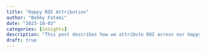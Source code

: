 ```yaml
---
title: "Happy ROI Attribution"
author: "Bobby Fatemi"
date: "2023-10-03"
categories: [insights]
description: "This post describes how we attribute ROI across our Happy platform, as well as provides new ROI insights"
draft: true
---
```

